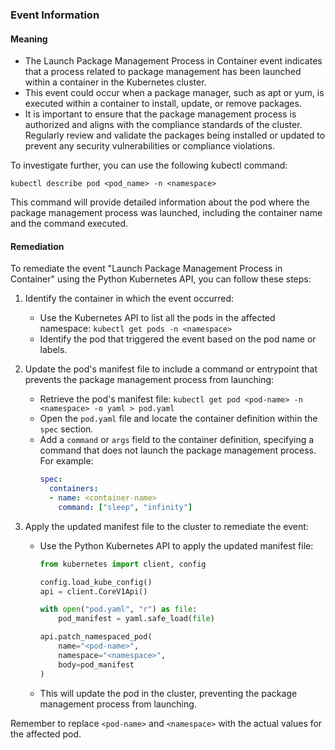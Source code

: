 
### Event Information

#### Meaning

- The Launch Package Management Process in Container event indicates that a process related to package management has been launched within a container in the Kubernetes cluster.
- This event could occur when a package manager, such as apt or yum, is executed within a container to install, update, or remove packages.
- It is important to ensure that the package management process is authorized and aligns with the compliance standards of the cluster. Regularly review and validate the packages being installed or updated to prevent any security vulnerabilities or compliance violations.

To investigate further, you can use the following kubectl command:
```
kubectl describe pod <pod_name> -n <namespace>
```
This command will provide detailed information about the pod where the package management process was launched, including the container name and the command executed.

#### Remediation

To remediate the event "Launch Package Management Process in Container" using the Python Kubernetes API, you can follow these steps:

1. Identify the container in which the event occurred:
   - Use the Kubernetes API to list all the pods in the affected namespace: `kubectl get pods -n <namespace>`
   - Identify the pod that triggered the event based on the pod name or labels.

2. Update the pod's manifest file to include a command or entrypoint that prevents the package management process from launching:
   - Retrieve the pod's manifest file: `kubectl get pod <pod-name> -n <namespace> -o yaml > pod.yaml`
   - Open the `pod.yaml` file and locate the container definition within the `spec` section.
   - Add a `command` or `args` field to the container definition, specifying a command that does not launch the package management process. For example:
     ```yaml
     spec:
       containers:
       - name: <container-name>
         command: ["sleep", "infinity"]
     ```

3. Apply the updated manifest file to the cluster to remediate the event:
   - Use the Python Kubernetes API to apply the updated manifest file: 
     ```python
     from kubernetes import client, config

     config.load_kube_config()
     api = client.CoreV1Api()

     with open("pod.yaml", "r") as file:
         pod_manifest = yaml.safe_load(file)

     api.patch_namespaced_pod(
         name="<pod-name>",
         namespace="<namespace>",
         body=pod_manifest
     )
     ```
   - This will update the pod in the cluster, preventing the package management process from launching.

Remember to replace `<pod-name>` and `<namespace>` with the actual values for the affected pod.

